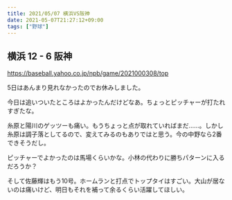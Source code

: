 ```yaml
---
title: 2021/05/07 横浜VS阪神
date: 2021-05-07T21:27:12+09:00
tags: ["野球"]
---
```


## 横浜 12 - 6 阪神

https://baseball.yahoo.co.jp/npb/game/2021000308/top

5日はあんまり見れなかったのでお休みしました。

今日は追いついたところはよかったんだけどなあ。ちょっとピッチャーが打たれすぎたな。

糸原と陽川のゲッツーも痛い。もうちょっと点が取れていればまだ……。しかし糸原は調子落としてるので、変えてみるのもありではと思う。今の中野なら2番できそうだし。

ピッチャーでよかったのは馬場くらいかな。小林の代わりに勝ちパターンに入るだろうか？

そして佐藤輝はもう10号。ホームランと打点でトップタイはすごい。大山が居ないのは痛いけど、明日もそれを補って余るくらい活躍してほしい。
